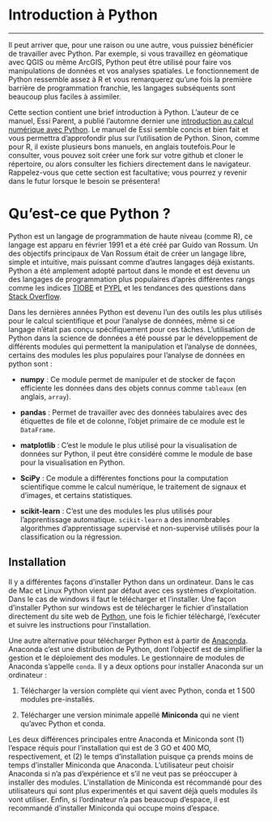 # Introduction à Python {#sec-py}

---

Il peut arriver que, pour une raison ou une autre, vous puissiez bénéficier de travailler avec Python. Par exemple, si vous travaillez en géomatique avec QGIS ou même ArcGIS, Python peut être utilisé pour faire vos manipulations de données et vos analyses spatiales. Le fonctionnement de Python ressemble assez à R et vous remarquerez qu'une fois la première barrière de programmation franchie, les langages subséquents sont beaucoup plus faciles à assimiler.

Cette section contient une brief introduction à Python. L'auteur de ce manuel, Essi Parent, a publié l'automne dernier une [introduction au calcul numérique avec Python](https://github.com/essicolo/introduction-au-calcul-numerique-avec-python). Le manuel de Essi semble concis et bien fait et vous permettra d'approfondir plus sur l'utilisation de Python. Sinon, comme pour R, il existe plusieurs bons manuels, en anglais toutefois.Pour le consulter, vous pouvez soit créer une fork sur votre github et cloner le répertoire, ou alors consulter les fichiers directement dans le navigateur. Rappelez-vous que cette section est facultative; vous pourrez y revenir dans le futur lorsque le besoin se présentera!


# Qu'est-ce que Python ?

Python est un langage de programmation de haute niveau (comme R), ce langage est apparu en février 1991 et a été créé par Guido van Rossum. Un des objectifs principaux de Van Rossum était de créer un langage libre, simple et intuitive, mais puissant comme d'autres langages déjà existants. Python a été amplement adopté partout dans le monde et est devenu un des langages de programmation plus populaires d'après différentes rangs comme les indices [TIOBE](https://www.tiobe.com/tiobe-index/){.external target="_blank"} et [PYPL](https://pypl.github.io/PYPL.html){.external target="_blank"} et les tendances des questions dans [Stack Overflow](https://bit.ly/3HKnTa9){.external target="_blank"}.

Dans les dernières années Python est devenu l'un des outils les plus utilisés pour le calcul scientifique et pour l'analyse de données, même si ce langage n'était pas conçu spécifiquement pour ces tâches. L'utilisation de Python dans la science de données a été poussé par le développement de différents modules qui permettent la manipulation et l'analyse de données, certains des modules les plus populaires pour l'analyse de données en python sont :

- **numpy** : Ce module permet de manipuler et de stocker de façon efficiente les données dans des objets connus comme `tableaux` (en anglais, `array`).

- **pandas** : Permet de travailler avec des données tabulaires avec des étiquettes de file et de colonne, l'objet primaire de ce module est le `DataFrame`.

- **matplotlib** : C'est le module le plus utilisé pour la visualisation de données sur Python, il peut être considéré comme le module de base pour la visualisation en Python.

- **SciPy** : Ce module a différentes fonctions pour la computation scientifique comme le calcul numérique, le traitement de signaux et d'images, et certains statistiques.

- **scikit-learn** : C'est une des modules les plus utilisés pour l'apprentissage automatique. `scikit-learn` a des innombrables algorithmes d’apprentissage supervisé et non-supervisé utilisés pour la classification ou la régression.

## Installation

Il y a différentes façons d'installer Python dans un ordinateur. Dans le cas de Mac et Linux Python vient par défaut avec ces systèmes d'exploitation. Dans le cas de windows il faut le télécharger et l'installer. Une façon d'installer Python sur windows est de télécharger le fichier d'installation directement du site web de [Python](https://www.python.org/downloads/), une fois le fichier téléchargé, l'exécuter et suivre les instructions pour l'installation.

Une autre alternative pour télécharger Python est à partir de [Anaconda](https://www.anaconda.com/). Anaconda c'est une distribution de Python, dont l'objectif est de simplifier la gestion et le déploiement des modules. Le gestionnaire de modules de Anaconda s'appelle `conda`. Il y a deux options pour installer Anaconda sur un ordinateur :

1. Télécharger la version complète qui vient avec Python, conda et 1 500 modules pre-installés.

2. Télécharger une version minimale appellé **Miniconda** qui ne vient qu'avec Python et conda.

Les deux différences principales entre Anaconda et Miniconda sont (1) l'espace réquis pour l'installation qui est de 3 GO et 400 MO, respectivement, et (2) le temps d'installation puisque ça prends moins de temps d'installer Miniconda que Anaconda. L'utilisateur peut choisir Anaconda si n'a pas d'expérience et s'il ne veut pas se préoccuper à installer des modules. L'installation de Miniconda est récommandé pour des utilisateurs qui sont plus experimentés et qui savent déjà quels modules ils vont utiliser. Enfin, si l'ordinateur n'a pas beaucoup d'espace, il est recommandé d'installer Miniconda qui occupe moins d'espace.

